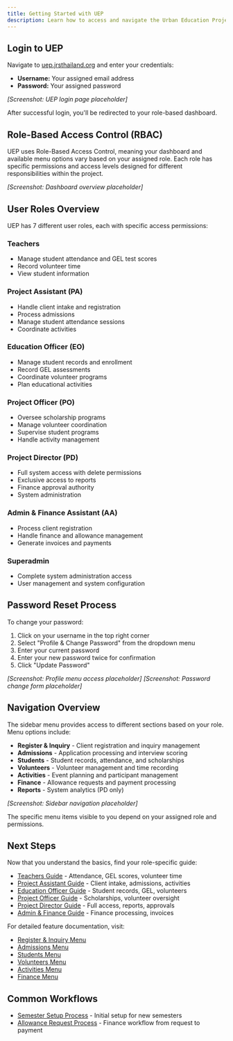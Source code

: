 ```yaml
---
title: Getting Started with UEP
description: Learn how to access and navigate the Urban Education Project system
---
```


## Login to UEP

Navigate to [uep.jrsthailand.org](https://uep.jrsthailand.org/) and enter your credentials:

- **Username:** Your assigned email address
- **Password:** Your assigned password

*[Screenshot: UEP login page placeholder]*

After successful login, you'll be redirected to your role-based dashboard.

## Role-Based Access Control (RBAC)

UEP uses Role-Based Access Control, meaning your dashboard and available menu options vary based on your assigned role. Each role has specific permissions and access levels designed for different responsibilities within the project.

*[Screenshot: Dashboard overview placeholder]*

## User Roles Overview

UEP has 7 different user roles, each with specific access permissions:

### **Teachers**
- Manage student attendance and GEL test scores
- Record volunteer time
- View student information

### **Project Assistant (PA)**
- Handle client intake and registration
- Process admissions
- Manage student attendance sessions
- Coordinate activities

### **Education Officer (EO)** 
- Manage student records and enrollment
- Record GEL assessments
- Coordinate volunteer programs
- Plan educational activities

### **Project Officer (PO)**
- Oversee scholarship programs
- Manage volunteer coordination
- Supervise student programs
- Handle activity management

### **Project Director (PD)**
- Full system access with delete permissions
- Exclusive access to reports
- Finance approval authority
- System administration

### **Admin & Finance Assistant (AA)**
- Process client registration
- Handle finance and allowance management
- Generate invoices and payments

### **Superadmin**
- Complete system administration access
- User management and system configuration

## Password Reset Process

To change your password:

1. Click on your username in the top right corner
2. Select "Profile & Change Password" from the dropdown menu
3. Enter your current password
4. Enter your new password twice for confirmation
5. Click "Update Password"

*[Screenshot: Profile menu access placeholder]*
*[Screenshot: Password change form placeholder]*

## Navigation Overview

The sidebar menu provides access to different sections based on your role. Menu options include:

- **Register & Inquiry** - Client registration and inquiry management
- **Admissions** - Application processing and interview scoring
- **Students** - Student records, attendance, and scholarships
- **Volunteers** - Volunteer management and time recording
- **Activities** - Event planning and participant management
- **Finance** - Allowance requests and payment processing
- **Reports** - System analytics (PD only)

*[Screenshot: Sidebar navigation placeholder]*

The specific menu items visible to you depend on your assigned role and permissions.

## Next Steps

Now that you understand the basics, find your role-specific guide:

- [Teachers Guide](./roles/teachers) - Attendance, GEL scores, volunteer time
- [Project Assistant Guide](./roles/project-assistant) - Client intake, admissions, activities
- [Education Officer Guide](./roles/education-officer) - Student records, GEL, volunteers
- [Project Officer Guide](./roles/project-officer) - Scholarships, volunteer oversight
- [Project Director Guide](./roles/project-director) - Full access, reports, approvals
- [Admin & Finance Guide](./roles/admin-finance) - Finance processing, invoices

For detailed feature documentation, visit:

- [Register & Inquiry Menu](./menus/register-inquiry)
- [Admissions Menu](./menus/admissions)  
- [Students Menu](./menus/students)
- [Volunteers Menu](./menus/volunteers)
- [Activities Menu](./menus/activities)
- [Finance Menu](./menus/finance)

## Common Workflows

- [Semester Setup Process](./workflows/semester-setup) - Initial setup for new semesters
- [Allowance Request Process](./workflows/allowance-process) - Finance workflow from request to payment